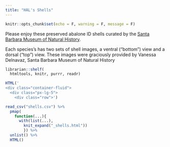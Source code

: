 ```yaml
---
title: "HAL's Shells"
---
```


```r
knitr::opts_chunk$set(echo = F, warning = F, message = F)
```

Please enjoy these preserved abalone ID shells curated by the [Santa Barbara Museum of Natural History](https://www.sbnature.org/){target="_blank"}. 

Each species's has two sets of shell images, a ventral ("bottom") view and a dorsal ("top") view. These images were graciously provided by Vanessa Delnavaz, Santa Barbara Museum of Natural History


```r
librarian::shelf(
  htmltools, knitr, purrr, readr)

HTML('
<div class="container-fluid">
  <div class="px-lg-5">
    <div class="row">')

read_csv("shells.csv") %>% 
  pmap(
    function(...){
      with(list(...),
        knit_expand("_shells.html"))
        }) %>% 
  unlist() %>% 
  HTML()
```

